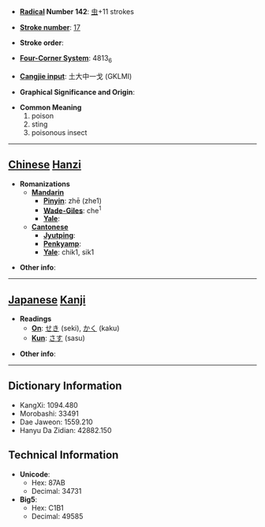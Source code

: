 * '''[[Wiktionary:Chinese radical index| Radical]] Number 142''': [[Wiktionary:Chinese radical index 虫|虫]]+11 strokes

* '''[[Wiktionary:Chinese total strokes index|Stroke number]]''': [[Wiktionary:Chinese total strokes index 17|17]]

* '''Stroke order''': 

* '''[[Wiktionary:Chinese four corner index|Four-Corner System]]''': 4813<sub>6</sub>

* '''[[Wiktionary:Chinese Cangjie index|Cangjie input]]''': 土大中一戈 (GKLMI)

* '''Graphical Significance and Origin''': 

* '''Common Meaning'''
*#poison
*# sting
*# poisonous insect


----

== [[Chinese]] [[Hanzi]] ==

* '''Romanizations'''
** '''[[Mandarin]]'''
*** '''[[Pinyin]]''': zhē (zhe1)
*** '''[[Wade-Giles]]''': che<sup>1</sup>
*** '''[[Yale]]''': 
** '''[[Cantonese]]'''
*** '''[[Jyutping]]''':
*** '''[[Penkyamp]]''': 
*** '''[[Yale]]''': chik1, sik1

* '''Other info''': 

----

== [[Japanese]] [[Kanji]] ==

* '''Readings'''
** '''[[On]]''': [[せき]] (seki), [[かく]] (kaku)
** '''[[Kun]]''': [[さす]] (sasu)

* '''Other info''':  

----

== Dictionary Information ==

* KangXi: 1094.480
* Morobashi: 33491
* Dae Jaweon: 1559.210
* Hanyu Da Zidian: 42882.150

== Technical Information ==

* '''Unicode''':
** Hex: 87AB
** Decimal: 34731
* '''Big5''':
** Hex: C1B1
** Decimal: 49585